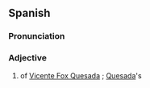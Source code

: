 ==Spanish==

===Pronunciation===
{{es-IPA}}

===Adjective===
{{es-adj-old}}

# {{lb|es|relational}} of [[w:Vicente Fox Quesada|Vicente Fox Quesada]] {{gl|president of [[Mexico]] from 2000 to 2006}}; [[Quesada]]'s
#: {{uxi|es|el gobierno '''foxista'''|the '''Quesada''' government, '''Quesada's''' government}}